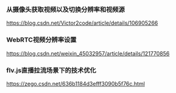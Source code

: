 ### 从摄像头获取视频以及切换分辨率和视频源
https://blog.csdn.net/Victor2code/article/details/106905266

### WebRTC视频分辨率设置
https://blog.csdn.net/weixin_45032957/article/details/121770856

### flv.js直播拉流场景下的技术优化
https://zego.csdn.net/636b1184d3efff3090b5f76c.html